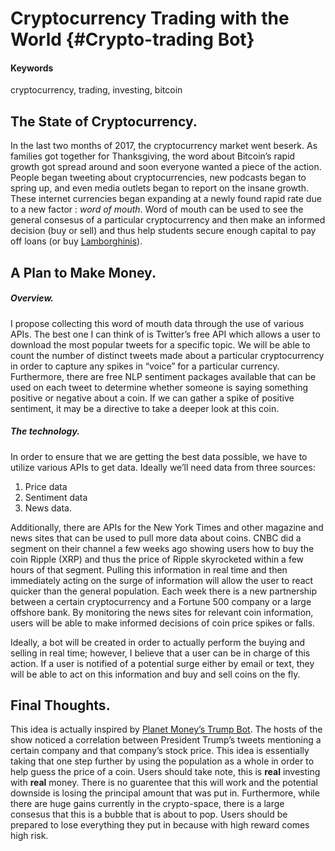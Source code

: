 # Cryptocurrency Trading with the World {#Crypto-trading Bot}

#### Keywords {-}

cryptocurrency, trading, investing, bitcoin

## The State of Cryptocurrency.

In the last two months of 2017, the cryptocurrency market went beserk. As families got together for Thanksgiving, the word about Bitcoin's rapid growth got spread around and soon everyone wanted a piece of the action. People began tweeting about cryptocurrencies, new podcasts began to spring up, and even media outlets began to report on the insane growth. These internet currencies began expanding at a newly found rapid rate due to a new factor : _word of mouth_. Word of mouth can be used to see the general consesus of a particular cryptocurrency and then make an informed decision (buy or sell) and thus help students secure enough capital to pay off loans (or buy [Lamborghinis](http://www.businessinsider.com/a-4chan-user-bought-a-200000-lamborghini-using-bitcoin-2013-12)).

## A Plan to Make Money.

##### Overview.
I propose collecting this word of mouth data through the use of various APIs. The best one I can think of is Twitter's free API which allows a user to download the most popular tweets for a specific topic. We will be able to count the number of distinct tweets made about a particular cryptocurrency in order to capture any spikes in "voice" for a particular currency. Furthermore, there are free NLP sentiment packages available that can be used on each tweet to determine whether someone is saying something positive or negative about a coin. If we can gather a spike of positive sentiment, it may be a directive to take a deeper look at this coin. 

##### The technology.
In order to ensure that we are getting the best data possible, we have to utilize various APIs to get data. Ideally we'll need data from three sources:

1. Price data
2. Sentiment data
3. News data. 

Additionally, there are APIs for the New York Times and other magazine and news sites that can be used to pull more data about coins. CNBC did a segment on their channel a few weeks ago showing users how to buy the coin Ripple (XRP) and thus the price of Ripple skyrocketed within a few hours of that segment. Pulling this information in real time and then immediately acting on the surge of information will allow the user to react quicker than the general population. Each week there is a new partnership between a certain cryptocurrency and a Fortune 500 company or a large offshore bank. By monitoring the news sites for relevant coin information, users will be able to make informed decisions of coin price spikes or falls. 

Ideally, a bot will be created in order to actually perform the buying and selling in real time; however, I believe that a user can be in charge of this action. If a user is notified of a potential surge either by email or text, they will be able to act on this information and buy and sell coins on the fly. 

## Final Thoughts.

This idea is actually inspired by [Planet Money's Trump Bot](https://www.npr.org/sections/money/2017/04/07/522897876/meet-botus-planet-money-s-stock-trading-twitter-bot). The hosts of the show noticed a correlation between President Trump's tweets mentioning a certain company and that company's stock price. This idea is essentially taking that one step further by using the population as a whole in order to help guess the price of a coin. Users should take note, this is **real** investing with **real** money. There is no guarentee that this will work and the potential downside is losing the principal amount that was put in. Furthermore, while there are huge gains currently in the crypto-space, there is a large consesus that this is a bubble that is about to pop. Users should be prepared to lose everything they put in because with high reward comes high risk. 